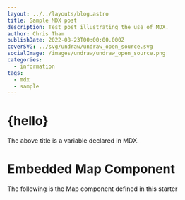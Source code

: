 ```yaml
---
layout: ../../layouts/blog.astro
title: Sample MDX post
description: Test post illustrating the use of MDX.
author: Chris Tham
publishDate: 2022-08-23T00:00:00.000Z
coverSVG: ../svg/undraw/undraw_open_source.svg
socialImage: /images/undraw/undraw_open_source.png
categories:
  - information
tags:
  - mdx
  - sample
---  
```



# {hello}

The above title is a variable declared in MDX.

# Embedded Map Component

The following is the Map component defined in this starter

<Map loc={[37.33214,-122.02992]} zoom={17} />
